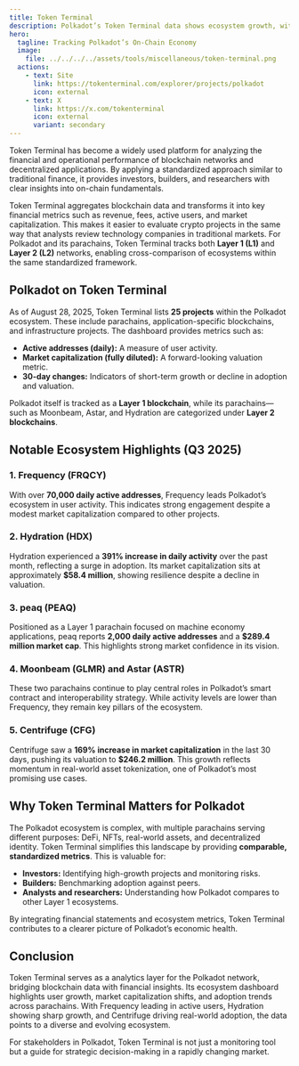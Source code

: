 ```yaml
---
title: Token Terminal
description: Polkadot’s Token Terminal data shows ecosystem growth, with Frequency, Hydration, and Centrifuge driving adoption amid mixed project trends.
hero:
  tagline: Tracking Polkadot’s On-Chain Economy
  image: 
    file: ../../../../assets/tools/miscellaneous/token-terminal.png
  actions:
    - text: Site
      link: https://tokenterminal.com/explorer/projects/polkadot
      icon: external
    - text: X
      link: https://x.com/tokenterminal
      icon: external
      variant: secondary
---
```



Token Terminal has become a widely used platform for analyzing the financial and operational performance of blockchain networks and decentralized applications. By applying a standardized approach similar to traditional finance, it provides investors, builders, and researchers with clear insights into on-chain fundamentals.

Token Terminal aggregates blockchain data and transforms it into key financial metrics such as revenue, fees, active users, and market capitalization. This makes it easier to evaluate crypto projects in the same way that analysts review technology companies in traditional markets. For Polkadot and its parachains, Token Terminal tracks both **Layer 1 (L1)** and **Layer 2 (L2)** networks, enabling cross-comparison of ecosystems within the same standardized framework.

## Polkadot on Token Terminal
As of August 28, 2025, Token Terminal lists **25 projects** within the Polkadot ecosystem. These include parachains, application-specific blockchains, and infrastructure projects. The dashboard provides metrics such as:

* **Active addresses (daily):** A measure of user activity.
* **Market capitalization (fully diluted):** A forward-looking valuation metric.
* **30-day changes:** Indicators of short-term growth or decline in adoption and valuation.

Polkadot itself is tracked as a **Layer 1 blockchain**, while its parachains—such as Moonbeam, Astar, and Hydration are categorized under **Layer 2 blockchains**.

## Notable Ecosystem Highlights (Q3 2025)
### 1. **Frequency (FRQCY)**
With over **70,000 daily active addresses**, Frequency leads Polkadot’s ecosystem in user activity. This indicates strong engagement despite a modest market capitalization compared to other projects.

### 2. **Hydration (HDX)**
Hydration experienced a **391% increase in daily activity** over the past month, reflecting a surge in adoption. Its market capitalization sits at approximately **\$58.4 million**, showing resilience despite a decline in valuation.

### 3. **peaq (PEAQ)**
Positioned as a Layer 1 parachain focused on machine economy applications, peaq reports **2,000 daily active addresses** and a **\$289.4 million market cap**. This highlights strong market confidence in its vision.

### 4. **Moonbeam (GLMR) and Astar (ASTR)**
These two parachains continue to play central roles in Polkadot’s smart contract and interoperability strategy. While activity levels are lower than Frequency, they remain key pillars of the ecosystem.

### 5. **Centrifuge (CFG)**
Centrifuge saw a **169% increase in market capitalization** in the last 30 days, pushing its valuation to **\$246.2 million**. This growth reflects momentum in real-world asset tokenization, one of Polkadot’s most promising use cases.


## Why Token Terminal Matters for Polkadot
The Polkadot ecosystem is complex, with multiple parachains serving different purposes: DeFi, NFTs, real-world assets, and decentralized identity. Token Terminal simplifies this landscape by providing **comparable, standardized metrics**. This is valuable for:

* **Investors:** Identifying high-growth projects and monitoring risks.
* **Builders:** Benchmarking adoption against peers.
* **Analysts and researchers:** Understanding how Polkadot compares to other Layer 1 ecosystems.

By integrating financial statements and ecosystem metrics, Token Terminal contributes to a clearer picture of Polkadot’s economic health.

## Conclusion
Token Terminal serves as a analytics layer for the Polkadot network, bridging blockchain data with financial insights. Its ecosystem dashboard highlights user growth, market capitalization shifts, and adoption trends across parachains. With Frequency leading in active users, Hydration showing sharp growth, and Centrifuge driving real-world adoption, the data points to a diverse and evolving ecosystem.

For stakeholders in Polkadot, Token Terminal is not just a monitoring tool but a guide for strategic decision-making in a rapidly changing market.
